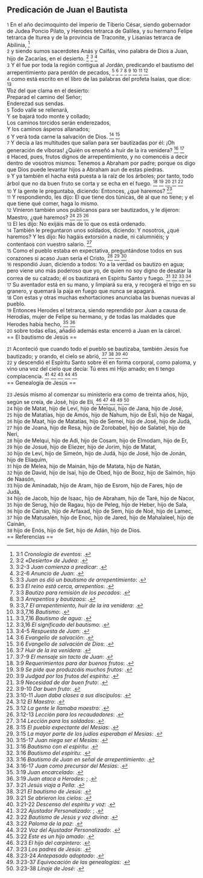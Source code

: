 == Predicación de Juan el Bautista ==

{{anchor|1}} <small>1</small> En el año decimoquinto del imperio de Tiberio César, siendo gobernador de Judea Poncio Pilato, y Herodes tetrarca de Galilea, y su hermano Felipe tetrarca de Iturea y de la provincia de Traconite, y Lisanias tetrarca de Abilinia, <ref>3:1 ''Cronología de eventos'': {{lib|LU|136|2|8}}.</ref><br>
{{anchor|2}} <small>2</small> y siendo sumos sacerdotes Anás y Caifás, vino palabra de Dios a Juan, hijo de Zacarías, en el desierto. <ref>3:2 ''«Desierto» de Judea'': {{lib|LU|135|2|3}}.</ref> <ref>3:2-3 ''Juan comienza a predicar'': {{lib|LU|135|6|1}}.</ref> <ref>3:2-6 ''Anuncio de Juan'': {{lib|LU|135|5|8}}.</ref><br>
{{anchor|3}} <small>3</small> Y él fue por toda la región contigua al Jordán, predicando el bautismo del arrepentimiento para perdón de pecados, <ref>3:3 ''Juan os dió un bautismo de arrepentimiento'': {{lib|LU|140|10|1}}.</ref> <ref>3:3 ''El reino está cerca, arrepentíos'': {{lib|LU|134|9|8}}.</ref> <ref>3:3 ''Bautizo para remisión de los pecados'': {{lib|LU|135|6|4}}.</ref> <ref>3:3 ''Arrepentíos y bautizaos'': {{lib|LU|135|7|3}}.</ref> <ref>3:3,7 ''El arrepentimiento, huir de la ira venidera'': {{lib|LU|138|8|8}}.</ref> <ref>3:3,7,16 ''Bautismo'': {{lib|LU|85|4|1}}.</ref> <ref>3:3,7,16 ''Bautismo de agua'': {{lib|LU|87|6|5}}.</ref> <ref>3:3,16 ''El significado del bautismo'': {{lib|LU|144|6|9}}.</ref><br>
{{anchor|4}} <small>4</small> como está escrito en el libro de las palabras del profeta Isaías, que dice: <ref>3:4-5 ''Respuesta de Juan'': {{lib|LU|135|6|6}}.</ref><br>
Voz del que clama en el desierto:<br>
Preparad el camino del Señor;<br>
Enderezad sus sendas.<br>
{{anchor|5}} <small>5</small> Todo valle se rellenará,<br>
Y se bajará todo monte y collado;<br>
Los caminos torcidos serán enderezados,<br>
Y los caminos ásperos allanados;<br>
{{anchor|6}} <small>6</small> Y verá toda carne la salvación de Dios. <ref>3:6 ''Evangelio de salvación'': {{lib|LU|190|4|1}}.</ref> <ref>3:6 ''Evangelio de salvación de Dios'': {{lib|LU|190|5|4}}.</ref><br>
{{anchor|7}} <small>7</small> Y decía a las multitudes que salían para ser bautizadas por él: ¡Oh generación de víboras! ¿Quién os enseñó a huir de la ira venidera? <ref>3:7 ''Huir de la ira venidera'': {{lib|LU|135|5|8}}.</ref> <ref>3:7-9 ''El mensaje sin tacto de Juan'': {{lib|LU|135|6|7}}.</ref><br>
{{anchor|8}} <small>8</small> Haced, pues, frutos dignos de arrepentimiento, y no comencéis a decir dentro de vosotros mismos: Tenemos a Abraham por padre; porque os digo que Dios puede levantar hijos a Abraham aun de estas piedras.<br>
{{anchor|9}} <small>9</small> Y ya también el hacha está puesta a la raíz de los árboles; por tanto, todo árbol que no da buen fruto se corta y se echa en el fuego. <ref>3:9 ''Requerimientos para dar buenos frutos'': {{lib|LU|140|3|19}}.</ref> <ref>3:9 ''Se pide que produzcáis muchos frutos'': {{lib|LU|193|2|2}}.</ref> <ref>3:9 ''Judgad por los frutos del espíritu'': {{lib|LU|142|5|2}}.</ref> <ref>3:9 ''Necesidad de dar buen fruto'': {{lib|LU|140|4|7}}.</ref> <ref>3:9-10 ''Dar buen fruto'': {{lib|LU|135|6|7}}.</ref><br>
{{anchor|10}} <small>10</small> Y la gente le preguntaba, diciendo: Entonces, ¿qué haremos? <ref>3:10-11 ''Juan daba clases a sus discípulos'': {{lib|LU|135|6|8}}.</ref><br>
{{anchor|11}} <small>11</small> Y respondiendo, les dijo: El que tiene dos túnicas, dé al que no tiene; y el que tiene qué comer, haga lo mismo.<br>
{{anchor|12}} <small>12</small> Vinieron también unos publicanos para ser bautizados, y le dijeron: Maestro, ¿qué haremos? <ref>3:12 ''El Maestro'': {{lib|LU|129|1|11}}.</ref> <ref>3:12 ''La gente le llamaba maestro'': {{lib|LU|149|2|12}}.</ref> <ref>3:12-13 ''Lección para los recaudadores'': {{lib|LU|135|6|8}}.</ref><br>
{{anchor|13}} <small>13</small> El les dijo: No exijáis más de lo que os está ordenado.<br>
{{anchor|14}} <small>14</small> También le preguntaron unos soldados, diciendo: Y nosotros, ¿qué haremos? Y les dijo: No hagáis extorsión a nadie, ni calumniéis; y contentaos con vuestro salario. <ref>3:14 ''Lección para los soldados'': {{lib|LU|135|6|8}}.</ref><br>
{{anchor|15}} <small>15</small> Como el pueblo estaba en expectativa, preguntándose todos en sus corazones si acaso Juan sería el Cristo, <ref>3:15 ''El pueblo expectante del Mesías'': {{lib|LU|136|0|1}}.</ref> <ref>3:15 ''La mayor parte de los judíos esperaban el Mesías'': {{lib|LU|121|2|7}}.</ref> <ref>3:15-17 ''Juan niega ser el Mesías'': {{lib|LU|135|7|2}}.</ref><br>
{{anchor|16}} <small>16</small> respondió Juan, diciendo a todos: Yo a la verdad os bautizo en agua; pero viene uno más poderoso que yo, de quien no soy digno de desatar la correa de su calzado; él os bautizará en Espíritu Santo y fuego. <ref>3:16 ''Bautismo con el espíritu'': {{lib|LU|141|6|5}}.</ref> <ref>3:16 ''Bautismo del espíritu'': {{lib|LU|194|2|10}}.</ref> <ref>3:16 ''Bautismo de Juan en señal de arrepentimiento'': {{lib|LU|137|8|10}}.</ref> <ref>3:16-17 ''Juan como precursor del Mesías'': {{lib|LU|135|7|2}}.</ref><br>
{{anchor|17}} <small>17</small> Su aventador está en su mano, y limpiará su era, y recogerá el trigo en su granero, y quemará la paja en fuego que nunca se apagará.<br>
{{anchor|18}} <small>18</small> Con estas y otras muchas exhortaciones anunciaba las buenas nuevas al pueblo.<br>
{{anchor|19}} <small>19</small> Entonces Herodes el tetrarca, siendo reprendido por Juan a causa de Herodías, mujer de Felipe su hermano, y de todas las maldades que Herodes había hecho, <ref>3:19 ''Juan encarcelado'': {{lib|LU|135|10|3}}.</ref> <ref>3:19 ''Juan ataca a Herodes'': {{lib|LU|135|10|2}}; {{lib|LU|135|10|2}}.</ref><br>
{{anchor|20}} <small>20</small> sobre todas ellas, añadió además esta: encerró a Juan en la cárcel.<br>
== El bautismo de Jesús ==

{{anchor|21}} <small>21</small> Aconteció que cuando todo el pueblo se bautizaba, también Jesús fue bautizado; y orando, el cielo se abrió, <ref>3:21 ''Jesús viaja a Pella'': {{lib|LU|135|8|3}}.</ref> <ref>3:21 ''El bautismo de Jesús'': {{lib|LU|136|2|1}}.</ref> <ref>3:21 ''Se abrieron los cielos'': {{lib|LU|136|2|4}}.</ref> <ref>3:21-22 ''Descenso del espíritu y voz'': {{lib|LU|135|9|7}}.</ref><br>
{{anchor|22}} <small>22</small> y descendió el Espíritu Santo sobre él en forma corporal, como paloma, y vino una voz del cielo que decía: Tú eres mi Hijo amado; en ti tengo complacencia. <ref>3:22 ''Ajustador Personalizado'': {{lib|LU|136|2|3}}; {{lib|LU|136|2|3}}.</ref> <ref>3:22 ''Bautismo de Jesús y voz divina'': {{lib|LU|135|8|6}}.</ref> <ref>3:22 ''Paloma de la paz'': {{lib|LU|85|3|4}}.</ref> <ref>3:22 ''Voz del Ajustador Personalizado'': {{lib|LU|136|2|5}}.</ref> <ref>3:22 ''Éste es un hijo amado'': {{lib|LU|47|8|4}}.</ref><br>
== Genealogía de Jesús ==

{{anchor|23}} <small>23</small> Jesús mismo al comenzar su ministerio era como de treinta años, hijo, según se creía, de José, hijo de Elí, <ref>3:23 ''El hijo del carpintero'': {{lib|LU|95|7|3}}.</ref> <ref>3:23 ''Los padres de Jesús'': {{lib|LU|122|1|3}}.</ref> <ref>3:23-24 ''Antepasado adoptado'': {{lib|LU|122|4|3}}.</ref> <ref>3:23-37 ''Equivocación de las genealogías'': {{lib|LU|122|4|4}}.</ref> <ref>3:23-38 ''Linaje de José'': {{lib|LU|122|1|1}}.</ref><br>
{{anchor|24}} <small>24</small> hijo de Matat, hijo de Leví, hijo de Melqui, hijo de Jana, hijo de José,<br>
{{anchor|25}} <small>25</small> hijo de Matatías, hijo de Amós, hijo de Nahum, hijo de Esli, hijo de Nagai,<br>
{{anchor|26}} <small>26</small> hijo de Maat, hijo de Matatías, hijo de Semei, hijo de José, hijo de Judá,<br>
{{anchor|27}} <small>27</small> hijo de Joana, hijo de Resa, hijo de Zorobabel, hijo de Salatiel, hijo de Neri,<br>
{{anchor|28}} <small>28</small> hijo de Melqui, hijo de Adi, hijo de Cosam, hijo de Elmodam, hijo de Er,<br>
{{anchor|29}} <small>29</small> hijo de Josué, hijo de Eliezer, hijo de Jorim, hijo de Matat,<br>
{{anchor|30}} <small>30</small> hijo de Leví, hijo de Simeón, hijo de Judá, hijo de José, hijo de Jonán, hijo de Eliaquim,<br>
{{anchor|31}} <small>31</small> hijo de Melea, hijo de Mainán, hijo de Matata, hijo de Natán,<br>
{{anchor|32}} <small>32</small> hijo de David, hijo de Isaí, hijo de Obed, hijo de Booz, hijo de Salmón, hijo de Naasón,<br>
{{anchor|33}} <small>33</small> hijo de Aminadab, hijo de Aram, hijo de Esrom, hijo de Fares, hijo de Judá,<br>
{{anchor|34}} <small>34</small> hijo de Jacob, hijo de Isaac, hijo de Abraham, hijo de Taré, hijo de Nacor,<br>
{{anchor|35}} <small>35</small> hijo de Serug, hijo de Ragau, hijo de Peleg, hijo de Heber, hijo de Sala,<br>
{{anchor|36}} <small>36</small> hijo de Cainán, hijo de Arfaxad, hijo de Sem, hijo de Noé, hijo de Lamec,<br>
{{anchor|37}} <small>37</small> hijo de Matusalén, hijo de Enoc, hijo de Jared, hijo de Mahalaleel, hijo de Cainán,<br>
{{anchor|38}} <small>38</small> hijo de Enós, hijo de Set, hijo de Adán, hijo de Dios.<br>
== Referencias ==

<references />
